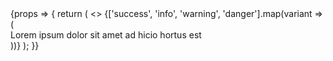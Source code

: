 

<Meta title='Core/Alert' component={Alert} />

<Canvas>
    <Story name='Variants'>
        {props => {
            return (
                <>
                    {['success', 'info', 'warning', 'danger'].map(variant => (
                        <div>
                            <Alert variant={variant} mb={4}>
                                Lorem ipsum dolor sit amet ad hicio hortus est
                            </Alert>
                        </div>
                    ))}
                </>
            );
        }}
    </Story>
</Canvas>

<ArgsTable of={Alert} />
